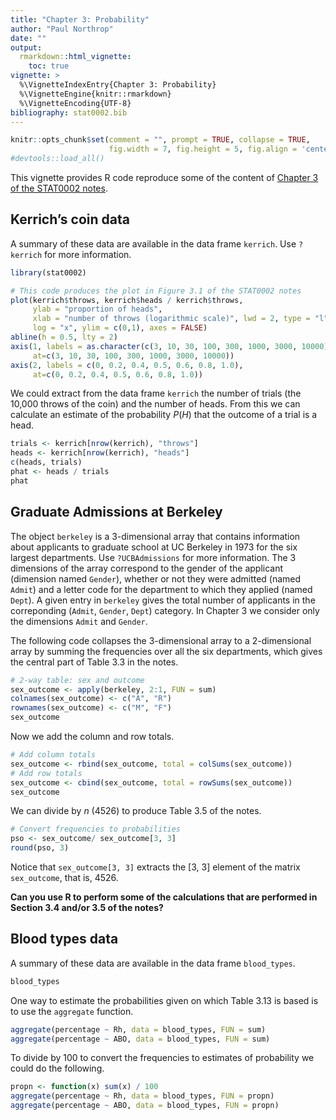 ```yaml
---
title: "Chapter 3: Probability"
author: "Paul Northrop"
date: ""
output: 
  rmarkdown::html_vignette:
    toc: true
vignette: >
  %\VignetteIndexEntry{Chapter 3: Probability}
  %\VignetteEngine{knitr::rmarkdown}
  %\VignetteEncoding{UTF-8}
bibliography: stat0002.bib
---
```


```r
knitr::opts_chunk$set(comment = "", prompt = TRUE, collapse = TRUE,
                      fig.width = 7, fig.height = 5, fig.align = 'center')
#devtools::load_all()
```

This vignette provides R code reproduce some of the content of [Chapter 3 of the STAT0002 notes](https://paulnorthrop.github.io/stat0002book/probability.html).

## Kerrich's coin data

A summary of these data are available in the data frame `kerrich`.  Use `?kerrich` for more information.

```r
library(stat0002)
```

```r
# This code produces the plot in Figure 3.1 of the STAT0002 notes
plot(kerrich$throws, kerrich$heads / kerrich$throws,
     ylab = "proportion of heads",
     xlab = "number of throws (logarithmic scale)", lwd = 2, type = "l",
     log = "x", ylim = c(0,1), axes = FALSE)
abline(h = 0.5, lty = 2)
axis(1, labels = as.character(c(3, 10, 30, 100, 300, 1000, 3000, 10000)),
     at=c(3, 10, 30, 100, 300, 1000, 3000, 10000))
axis(2, labels = c(0, 0.2, 0.4, 0.5, 0.6, 0.8, 1.0),
     at=c(0, 0.2, 0.4, 0.5, 0.6, 0.8, 1.0))
```

We could extract from the data frame `kerrich` the number of trials (the 10,000 throws of the coin) and the number of heads.  From this we can calculate an estimate of the probability $P(H)$ that the outcome of a trial is a head.

```r
trials <- kerrich[nrow(kerrich), "throws"]
heads <- kerrich[nrow(kerrich), "heads"]
c(heads, trials)
phat <- heads / trials
phat
```

## Graduate Admissions at Berkeley

The object `berkeley` is a 3-dimensional array that contains information about applicants to graduate school at UC Berkeley in 1973 for the six largest departments. Use `?UCBAdmissions` for more information. The 3 dimensions of the array correspond to the gender of the applicant (dimension named `Gender`), whether or not they were admitted (named `Admit`) and a letter code for the department to which they applied (named `Dept`).  A given entry in `berkeley` gives the total number of applicants in the correponding (`Admit`, `Gender`, `Dept`) category. In Chapter 3 we consider only the dimensions `Admit` and `Gender`.  

The following code collapses the 3-dimensional array to a 2-dimensional array by summing the frequencies over all the six departments, which gives the central part of Table 3.3 in the notes. 

```r
# 2-way table: sex and outcome
sex_outcome <- apply(berkeley, 2:1, FUN = sum)
colnames(sex_outcome) <- c("A", "R")
rownames(sex_outcome) <- c("M", "F")
sex_outcome
```

Now we add the column and row totals.

```r
# Add column totals
sex_outcome <- rbind(sex_outcome, total = colSums(sex_outcome))
# Add row totals
sex_outcome <- cbind(sex_outcome, total = rowSums(sex_outcome))
sex_outcome
```

We can divide by $n$ (4526) to produce Table 3.5 of the notes.

```r
# Convert frequencies to probabilities
pso <- sex_outcome/ sex_outcome[3, 3]
round(pso, 3)
```

Notice that `sex_outcome[3, 3]` extracts the [3, 3] element of the matrix `sex_outcome`, that is, 4526.

**Can you use R to perform some of the calculations that are performed in Section 3.4 and/or 3.5 of the notes?**

## Blood types data

A summary of these data are available in the data frame `blood_types`.

```r
blood_types
```

One way to estimate the probabilities given on which Table 3.13 is based is to use the `aggregate` function.

```r
aggregate(percentage ~ Rh, data = blood_types, FUN = sum) 
aggregate(percentage ~ ABO, data = blood_types, FUN = sum)
```

To divide by 100 to convert the frequencies to estimates of probability we could do the following.

```r
propn <- function(x) sum(x) / 100
aggregate(percentage ~ Rh, data = blood_types, FUN = propn) 
aggregate(percentage ~ ABO, data = blood_types, FUN = propn)
```


<script type="text/x-mathjax-config">
   MathJax.Hub.Config({  "HTML-CSS": { minScaleAdjust: 125, availableFonts: [] }  });
</script>
